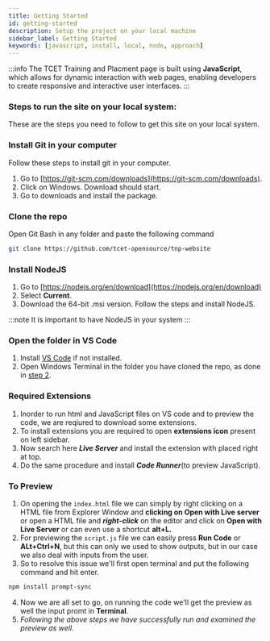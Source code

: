 ```yaml
---
title: Getting Started
id: getting-started
description: Setup the project on your local machine
sidebar_label: Getting Started
keywords: [javascript, install, local, node, approach]
---
```


:::info 
The TCET Training and Placment page is built using **JavaScript**, which allows for dynamic interaction with web pages, enabling developers to create responsive and interactive user interfaces.
:::

### Steps to run the site on your local system: 
These are the steps you need to follow to get this site on your local system.

### Install Git in your computer
Follow these steps to install git in your computer.
1. Go to [https://git-scm.com/downloads](https://git-scm.com/downloads).
2. Click on Windows. Download should start.
3. Go to downloads and install the package.

### Clone the repo
Open Git Bash in any folder and paste the following command

```bash
git clone https://github.com/tcet-opensource/tnp-website
```

### Install NodeJS

1. Go to [https://nodejs.org/en/download](https://nodejs.org/en/download)
2. Select <b>Current</b>.
3. Download the 64-bit .msi version. Follow the steps and install NodeJS.

:::note
It is important to have NodeJS in your system
:::

### Open the folder in VS Code
1. Install [VS Code](https://code.visualstudio.com/docs/?dv=win32user) if not installed. 
2. Open Windows Terminal in the folder you have cloned the repo, as done in [step 2](#clone-the-repo).

### Required Extensions

1. Inorder to run html and JavaScript files on VS code and to preview the code, we are reqiured to download some extensions.
2. To install extensions you are required to open **extensions icon** present on left sidebar.
3. Now search here ***Live Server*** and install the extension with placed right at top.
4. Do the same procedure and install ***Code Runner***(to preview JavaScript).

### To Preview

1. On opening the `index.html` file we can simply by right clicking on a HTML file from Explorer Window and **clicking on Open with Live server** or open a HTML file and ***right-click*** on the editor and click on **Open with Live Server** or can even use a shortcut **alt+L.**
2. For previewing the `script.js` file we can easily press **Run Code** or **ALt+Ctrl+N**, but this can only we used to show outputs, but in our case we also deal with inputs from the user.
3. So to resolve this issue we'll first open terminal and put the following command and hit enter.

```bash
npm install prompt-sync
```
4. Now we are all set to go, on running the code we'll get the preview as well the input promt in **Terminal**.
5. *Following the above steps we have successfully run and examined the preview as well.*